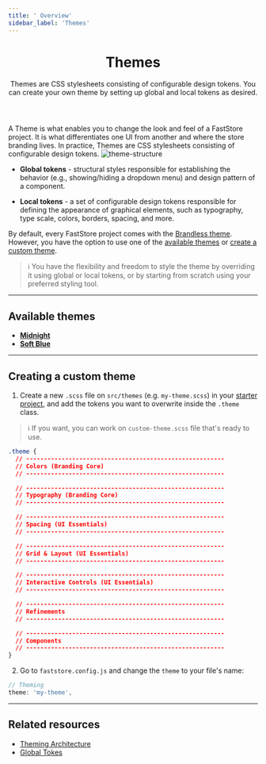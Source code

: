 ```yaml
---
title: ' Overview'
sidebar_label: 'Themes'
---
```


<header className="hero">

# Themes

Themes are CSS stylesheets consisting of configurable design tokens. You can create your own theme by setting up global and local tokens as desired.

</header>

A Theme is what enables you to change the look and feel of a FastStore project. It is what differentiates one UI from another and where the store branding lives. In practice, Themes are CSS stylesheets consisting of configurable design tokens.
![theme-structure](https://vtexhelp.vtexassets.com/assets/docs/src/theme___a7a122b4ca42955e79c8db8083b092f8.png)

- **Global tokens** - structural styles responsible for establishing the behavior (e.g., showing/hiding a dropdown menu) and design pattern of a component.

- **Local tokens** - a set of configurable design tokens responsible for defining the appearance of graphical elements, such as typography, type scale, colors, borders, spacing, and more.

By default, every FastStore project comes with the [Brandless theme](/docs/brandless). However, you have the option to use one of the [available themes](#available-themes) or [create a custom theme](#creating-a-custom-theme).


>ℹ️ You have the flexibility and freedom to style the theme by overriding it using global or local tokens, or by starting from scratch using your preferred styling tool.

---

## Available themes

- **[Midnight](/docs/themes/midnight)**
- **[Soft Blue](/docs/themes/soft-blue)**

---

## Creating a custom theme

1. Create a new `.scss` file on `src/themes` (e.g. `my-theme.scss`) in your [starter project](https://github.com/vtex-sites/starter.store), and add the tokens you want to overwrite inside the `.theme` class.

>ℹ️ If you want, you can work on `custom-theme.scss` file that's ready to use.

```css
.theme {
  // --------------------------------------------------------
  // Colors (Branding Core)
  // --------------------------------------------------------

  // --------------------------------------------------------
  // Typography (Branding Core)
  // --------------------------------------------------------

  // --------------------------------------------------------
  // Spacing (UI Essentials)
  // --------------------------------------------------------

  // --------------------------------------------------------
  // Grid & Layout (UI Essentials)
  // --------------------------------------------------------

  // --------------------------------------------------------
  // Interactive Controls (UI Essentials)
  // --------------------------------------------------------

  // --------------------------------------------------------
  // Refinements
  // --------------------------------------------------------

  // --------------------------------------------------------
  // Components
  // --------------------------------------------------------
}
```

2. Go to `faststore.config.js` and change the `theme` to your file's name:

```js
// Theming
theme: 'my-theme',
```
---

 ## Related resources

 - [Theming Architecture]()
 - [Global Tokes](/docs/global-tokens/overview)
